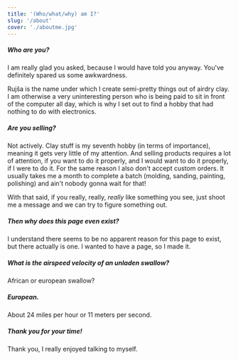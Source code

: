 ```yaml
---
title: '(Who/what/why) am I?'
slug: '/about'
cover: './aboutme.jpg'
---
```


##### Who are you?

I am really glad you asked, because I would have told you anyway. You've definitely spared us some awkwardness.

Rujša is the name under which I create semi-pretty things out of airdry clay. I am otherwise a very uninteresting person who is being paid to sit in front of the computer all day, which is why I set out to find a hobby that had nothing to do with electronics.

##### Are you selling?

Not actively. Clay stuff is my seventh hobby (in terms of importance), meaning it gets very little of my attention. And selling products requires a lot of attention, if you want to do it properly, and I would want to do it properly, if I were to do it. For the same reason I also don't accept custom orders. It usually takes me a month to complete a batch (molding, sanding, painting, polishing) and ain't nobody gonna wait for that!

With that said, if you really, really, _really_ like something you see, just shoot me a message and we can try to figure something out.

##### Then why does this page even exist?

I understand there seems to be no apparent reason for this page to exist, but there actually is one. I wanted to have a page, so I made it.

##### What is the airspeed velocity of an unladen swallow?

African or european swallow?

##### European.

About 24 miles per hour or 11 meters per second.

##### Thank you for your time!

Thank you, I really enjoyed talking to myself.

